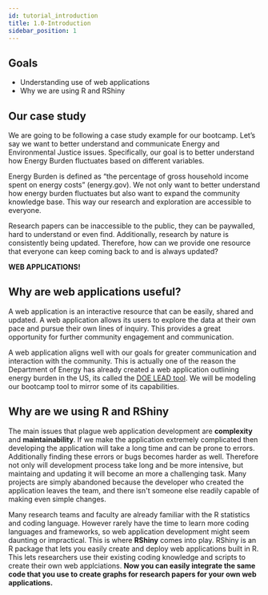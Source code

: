 ```yaml
---
id: tutorial_introduction
title: 1.0-Introduction
sidebar_position: 1
---
```

## Goals
- Understanding use of web applications
- Why we are using R and RShiny


## Our case study
We are going to be following a case study example for our bootcamp. Let’s say we want to better understand and communicate Energy and Environmental Justice issues. Specifically, our goal is to better understand how Energy Burden fluctuates based on different variables.

Energy Burden is defined as “the percentage of gross household income spent on energy costs” (energy.gov).  We not only want to better understand how energy burden fluctuates but also want to expand the community knowledge base. This way our research and exploration are accessible to everyone.

Research papers can be inaccessible to the public, they can be paywalled, hard to understand or even find. Additionally, research by nature is consistently being updated. Therefore, how can we provide one resource that everyone can keep coming back to and is always updated?

**WEB APPLICATIONS!**

## Why are web applications useful?
A web application is an interactive resource that can be easily, shared and updated. A web application allows its users to explore the data at their own pace and pursue their own lines of inquiry. This provides a great opportunity for further community engagement and communication.

A web application aligns well with our goals for greater communication and interaction with the community. This is actually one of the reason the Department of Energy has already created a web application outlining energy burden in the US, its called the <a href='https://www.energy.gov/eere/slsc/maps/lead-tool'>DOE LEAD tool</a>. We will be modeling our bootcamp tool to mirror some of its capabilities.

## Why are we using R and RShiny
The main issues that plague web application development are **complexity** and **maintainability**. If we make the application extremely complicated then developing the application will take a long time and can be prone to errors. Additionally finding these errors or bugs becomes harder as well. Therefore not only will development process take long and be more intensive, but maintaing and updating it will become an more a challenging task. Many projects are simply abandoned because the developer who created the application leaves the team, and there isn't someone else readily capable of making even simple changes.

Many research teams and faculty are already familiar with the R statistics and coding language. However rarely have the time to learn more coding languages and frameworks, so web application development might seem daunting or impractical. This is where **RShiny** comes into play. RShiny is an R package that lets you easily create and deploy web applications built in R. This lets researchers use their existing coding knowledge and scripts to create their own web applciations. **Now you can easily integrate the same code that you use to create graphs for research papers for your own web applications.**